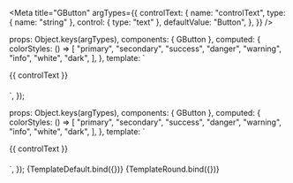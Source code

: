 
<Meta
  title="GButton"
  argTypes={{
    controlText: {
      name: "controlText",
      type: { name: "string" },
      control: { type: "text" },
      defaultValue: "Button",
    },
  }}
/>

  props: Object.keys(argTypes),
  components: { GButton },
  computed: {
    colorStyles: () => [
      "primary",
      "secondary",
      "success",
      "danger",
      "warning",
      "info",
      "white",
      "dark",
    ],
  },
  template: `
  <div>
    <div v-for="(color, index) in colorStyles" :key="index" style="margin-bottom: 20px;">
      <g-button :color="color">{{ controlText }}</g-button>
    </div>
  </div>
  `,
});

  props: Object.keys(argTypes),
  components: { GButton },
  computed: {
    colorStyles: () => [
      "primary",
      "secondary",
      "success",
      "danger",
      "warning",
      "info",
      "white",
      "dark",
    ],
  },
  template: `
  <div>
    <div v-for="(color, index) in colorStyles" :key="index" style="margin-bottom: 20px;">
      <g-button round :color="color">
      {{ controlText }}
      </g-button>
    </div>
  </div>
  `,
});

<Canvas>
  <Story name="default">{TemplateDefault.bind({})}</Story>
</Canvas>

<Canvas>
  <Story name="round">{TemplateRound.bind({})}</Story>
</Canvas>

<ArgsTable story="default" />
